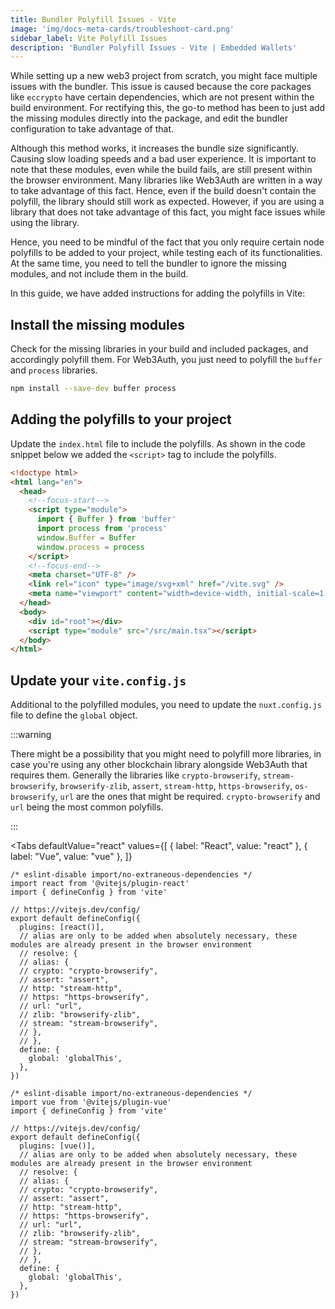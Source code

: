 ```yaml
---
title: Bundler Polyfill Issues - Vite
image: 'img/docs-meta-cards/troubleshoot-card.png'
sidebar_label: Vite Polyfill Issues
description: 'Bundler Polyfill Issues - Vite | Embedded Wallets'
---
```



While setting up a new web3 project from scratch, you might face multiple issues with the bundler. This issue is caused because the core packages like `eccrypto` have certain dependencies, which are not present within the build environment. For rectifying this, the go-to method has been to just add the missing modules directly into the package, and edit the bundler configuration to take advantage of that.

Although this method works, it increases the bundle size significantly. Causing slow loading speeds and a bad user experience. It is important to note that these modules, even while the build fails, are still present within the browser environment. Many libraries like Web3Auth are written in a way to take advantage of this fact. Hence, even if the build doesn't contain the polyfill, the library should still work as expected. However, if you are using a library that does not take advantage of this fact, you might face issues while using the library.

Hence, you need to be mindful of the fact that you only require certain node polyfills to be added to your project, while testing each of its functionalities. At the same time, you need to tell the bundler to ignore the missing modules, and not include them in the build.

In this guide, we have added instructions for adding the polyfills in Vite:

## Install the missing modules

Check for the missing libraries in your build and included packages, and accordingly polyfill them. For Web3Auth, you just need to polyfill the `buffer` and `process` libraries.

```bash npm2yarn
npm install --save-dev buffer process
```

## Adding the polyfills to your project

Update the `index.html` file to include the polyfills. As shown in the code snippet below we added the `<script>` tag to include the polyfills.

```html
<!doctype html>
<html lang="en">
  <head>
    <!--focus-start-->
    <script type="module">
      import { Buffer } from 'buffer'
      import process from 'process'
      window.Buffer = Buffer
      window.process = process
    </script>
    <!--focus-end-->
    <meta charset="UTF-8" />
    <link rel="icon" type="image/svg+xml" href="/vite.svg" />
    <meta name="viewport" content="width=device-width, initial-scale=1.0" />
  </head>
  <body>
    <div id="root"></div>
    <script type="module" src="/src/main.tsx"></script>
  </body>
</html>
```

## Update your `vite.config.js`

Additional to the polyfilled modules, you need to update the `nuxt.config.js` file to define the `global` object.

:::warning

There might be a possibility that you might need to polyfill more libraries, in case you're using any other blockchain library alongside Web3Auth that requires them. Generally the libraries like `crypto-browserify`, `stream-browserify`, `browserify-zlib`, `assert`, `stream-http`, `https-browserify`, `os-browserify`, `url` are the ones that might be required. `crypto-browserify` and `url` being the most common polyfills.

:::

<Tabs
  defaultValue="react"
  values={[
    { label: "React", value: "react" },
    { label: "Vue", value: "vue" },
  ]}
>

<TabItem value="react">

```tsx
/* eslint-disable import/no-extraneous-dependencies */
import react from '@vitejs/plugin-react'
import { defineConfig } from 'vite'

// https://vitejs.dev/config/
export default defineConfig({
  plugins: [react()],
  // alias are only to be added when absolutely necessary, these modules are already present in the browser environment
  // resolve: {
  // alias: {
  // crypto: "crypto-browserify",
  // assert: "assert",
  // http: "stream-http",
  // https: "https-browserify",
  // url: "url",
  // zlib: "browserify-zlib",
  // stream: "stream-browserify",
  // },
  // },
  define: {
    global: 'globalThis',
  },
})
```

</TabItem>

<TabItem value="vue">

```tsx
/* eslint-disable import/no-extraneous-dependencies */
import vue from '@vitejs/plugin-vue'
import { defineConfig } from 'vite'

// https://vitejs.dev/config/
export default defineConfig({
  plugins: [vue()],
  // alias are only to be added when absolutely necessary, these modules are already present in the browser environment
  // resolve: {
  // alias: {
  // crypto: "crypto-browserify",
  // assert: "assert",
  // http: "stream-http",
  // https: "https-browserify",
  // url: "url",
  // zlib: "browserify-zlib",
  // stream: "stream-browserify",
  // },
  // },
  define: {
    global: 'globalThis',
  },
})
```

</TabItem>
</Tabs>
